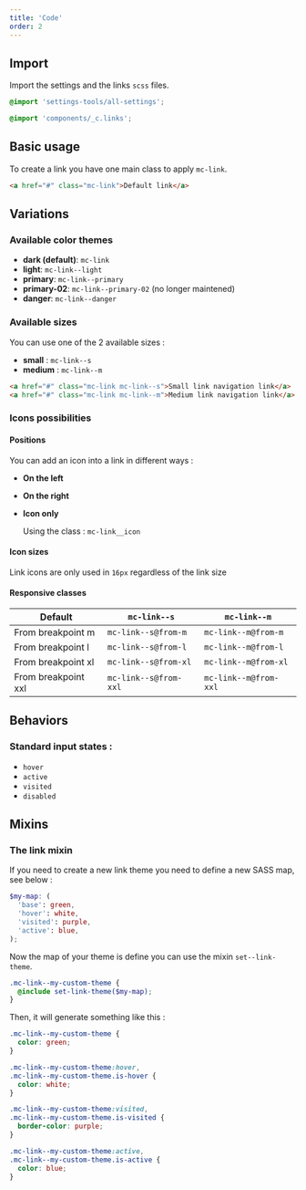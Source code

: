 ```yaml
---
title: 'Code'
order: 2
---
```


## Import

Import the settings and the links `scss` files.

```scss
@import 'settings-tools/all-settings';

@import 'components/_c.links';
```

## Basic usage

To create a link you have one main class to apply `mc-link`.

```html
<a href="#" class="mc-link">Default link</a>
```

<Preview path="link-default" />

## Variations

### Available color themes

- **dark (default)**: `mc-link`
- **light**: `mc-link--light`
- **primary**: `mc-link--primary`
- **primary-02**: `mc-link--primary-02` (no longer maintened)
- **danger**: `mc-link--danger`

<Preview path="link-styles" />

### Available sizes

You can use one of the 2 available sizes :

- **small** : `mc-link--s`
- **medium** : `mc-link--m`

```html
<a href="#" class="mc-link mc-link--s">Small link navigation link</a>
<a href="#" class="mc-link mc-link--m">Medium link navigation link</a>
```

<Preview path="link-sizes" />

### Icons possibilities

#### Positions

You can add an icon into a link in different ways :

- **On the left**

  <Preview path="link-icon-left" />

* **On the right**

  <Preview path="link-icon-right" />

* **Icon only**

  Using the class : `mc-link__icon`

<Preview path="link-icon-only" />

#### Icon sizes

Link icons are only used in `16px` regardless of the link size

<Preview path="link-icon" />

#### Responsive classes

| Default             | `mc-link--s`          | `mc-link--m`          |
| ------------------- | --------------------- | --------------------- |
| From breakpoint m   | `mc-link--s@from-m`   | `mc-link--m@from-m`   |
| From breakpoint l   | `mc-link--s@from-l`   | `mc-link--m@from-l`   |
| From breakpoint xl  | `mc-link--s@from-xl`  | `mc-link--m@from-xl`  |
| From breakpoint xxl | `mc-link--s@from-xxl` | `mc-link--m@from-xxl` |

## Behaviors

### Standard input states :

- `hover`
- `active`
- `visited`
- `disabled`

<Preview path="link-state" />

## Mixins

### The link mixin

If you need to create a new link theme you need to define a new SASS map, see below :

```scss
$my-map: (
  'base': green,
  'hover': white,
  'visited': purple,
  'active': blue,
);
```

Now the map of your theme is define you can use the mixin `set--link-theme`.

```scss
.mc-link--my-custom-theme {
  @include set-link-theme($my-map);
}
```

Then, it will generate something like this :

```scss
.mc-link--my-custom-theme {
  color: green;
}

.mc-link--my-custom-theme:hover,
.mc-link--my-custom-theme.is-hover {
  color: white;
}

.mc-link--my-custom-theme:visited,
.mc-link--my-custom-theme.is-visited {
  border-color: purple;
}

.mc-link--my-custom-theme:active,
.mc-link--my-custom-theme.is-active {
  color: blue;
}
```
